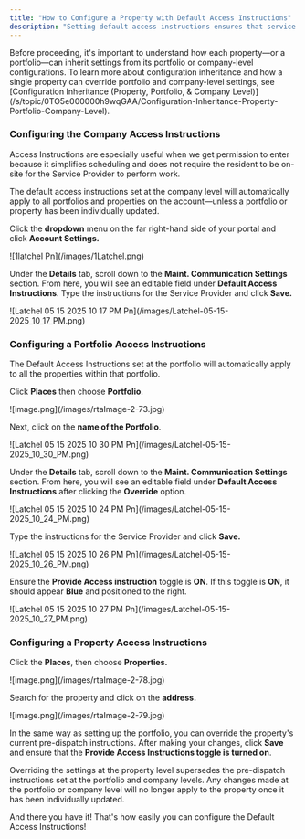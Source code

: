 ```yaml
---
title: "How to Configure a Property with Default Access Instructions"
description: "Setting default access instructions ensures that service providers know how to enter the property without delay. This guide walks you through how to add or update these instructions for each property to help jobs get completed smoothly and on time."
---
```


<Check>
  Before proceeding, it's important to understand how each property—or a portfolio—can inherit settings from its portfolio or company-level configurations. To learn more about configuration inheritance and how a single property can override portfolio and company-level settings, see [Configuration Inheritance (Property, Portfolio, & Company Level)](/s/topic/0TO5e000000h9wqGAA/Configuration-Inheritance-Property-Portfolio-Company-Level).
</Check>

### **Configuring the Company Access Instructions**

Access Instructions are especially useful when we get permission to enter because it simplifies scheduling and does not require the resident to be on-site for the Service Provider to perform work.

<Warning>
  The default access instructions set at the company level will automatically apply to all portfolios and properties on the account—unless a portfolio or property has been individually updated.
</Warning>

Click the **dropdown** menu on the far right-hand side of your portal and click **Account Settings.**

<Frame>
  ![1latchel Pn](/images/1Latchel.png)
</Frame>

Under the **Details** tab, scroll down to the **Maint. Communication Settings** section. From here, you will see an editable field under **Default Access Instructions**. Type the instructions for the Service Provider and click **Save.**

<Frame>
  ![Latchel 05 15 2025 10 17 PM Pn](/images/Latchel-05-15-2025_10_17_PM.png)
</Frame>

### **Configuring a Portfolio Access Instructions**

<Note>
  The Default Access Instructions set at the portfolio will automatically apply to all the properties within that portfolio.
</Note>

Click **Places** then choose **Portfolio**.

<Frame>
  ![image.png](/images/rtaImage-2-73.jpg)
</Frame>

Next, click on the **name of the Portfolio**.

<Frame>
  ![Latchel 05 15 2025 10 30 PM Pn](/images/Latchel-05-15-2025_10_30_PM.png)
</Frame>

Under the **Details** tab, scroll down to the **Maint. Communication Settings** section. From here, you will see an editable field under **Default Access Instructions** after clicking the **Override** option.

<Frame>
  ![Latchel 05 15 2025 10 24 PM Pn](/images/Latchel-05-15-2025_10_24_PM.png)
</Frame>

Type the instructions for the Service Provider and click **Save.**

<Frame>
  ![Latchel 05 15 2025 10 26 PM Pn](/images/Latchel-05-15-2025_10_26_PM.png)
</Frame>

Ensure the **Provide Access instruction** toggle is **ON**. If this toggle is **ON**, it should appear **Blue** and positioned to the right.

<Frame>
  ![Latchel 05 15 2025 10 27 PM Pn](/images/Latchel-05-15-2025_10_27_PM.png)
</Frame>

### **Configuring a Property Access Instructions**

Click the **Places**, then choose **Properties.**

<Frame>
  ![image.png](/images/rtaImage-2-78.jpg)
</Frame>

Search for the property and click on the **address.**

<Frame>
  ![image.png](/images/rtaImage-2-79.jpg)
</Frame>

In the same way as setting up the portfolio, you can override the property's current pre-dispatch instructions. After making your changes, click **Save** and ensure that the **Provide Access Instructions toggle is turned on**.

<Warning>
  Overriding the settings at the property level supersedes the pre-dispatch instructions set at the portfolio and company levels. Any changes made at the portfolio or company level will no longer apply to the property once it has been individually updated.
</Warning>

And there you have it\! That's how easily you can configure the Default Access Instructions\! 